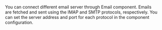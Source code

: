 You can connect different email server through Email component.
Emails are fetched and sent using the IMAP and SMTP protocols, respectively. You can set the server address and port for each protocol in the component configuration.
